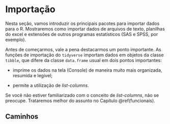 # Importação {#importacao}

Nesta seção, vamos introduzir os principais pacotes para importar dados para o R. Mostraremos como importar dados de arquivos de texto,  planilhas do excel e extensões de outros programas estatísticos (SAS e SPSS, por exemplo).

Antes de começarmos, vale a pena destacarmos um ponto importante. As funções de importação do `tidyverse` importam dados em objetos da classe `tibble`, que difere da classe `data.frame` usual em dois pontos importantes:

- imprime os dados na tela (Console) de maneira muito mais organizada, resumida e legível;

- permite a utilização de *list-columns*.

Se você não estiver familiarizado com o conceito de *list-columns*, não se preocupe. Trataremos melhor do assunto no Capítulo \@ref(funcionais).

## Caminhos

